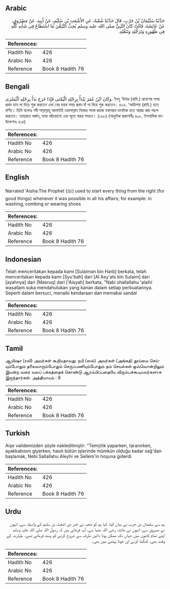 ## Arabic


<div dir="rtl" lang="ar" style={{fontSize:'larger',backgroundColor:'#f8f9fa',padding:20}}>
حَدَّثَنَا سُلَيْمَانُ بْنُ حَرْبٍ، قَالَ حَدَّثَنَا شُعْبَةُ، عَنِ الأَشْعَثِ بْنِ سُلَيْمٍ، عَنْ أَبِيهِ، عَنْ مَسْرُوقٍ، عَنْ عَائِشَةَ، قَالَتْ كَانَ النَّبِيُّ صلى الله عليه وسلم يُحِبُّ التَّيَمُّنَ مَا اسْتَطَاعَ فِي شَأْنِهِ كُلِّهِ فِي طُهُورِهِ وَتَرَجُّلِهِ وَتَنَعُّلِهِ‏.‏
</div>
<div style={{backgroundColor:'#f8f9fa',padding:20, marginBottom: 10}}><table> <thead> <tr> <th>References:</th> <th></th> </tr> </thead> <tbody><tr><td>Hadith No</td><td>426</td></tr><tr><td>Arabic No</td><td>426</td></tr><tr><td>Reference</td><td>Book 8 Hadith 76</td></tr></tbody></table></div>

## Bengali


<div dir="ltr" lang="bn" style={{fontSize:'larger',backgroundColor:'#f8f9fa',padding:20}}>
وَكَانَ ابْنُ عُمَرَ يَبْدَأُ بِرِجْلِهِ الْيُمْنَى فَإِذَا خَرَجَ بَدَأَ بِرِجْلِهِ الْيُسْرَى. ইবনু ‘উমার (রাযি.) প্রবেশের সময় প্রথম ডান পা দিয়ে শুরু করতেন এবং বের হবার সময় প্রথম বাঁ পা দিয়ে শুরু করতেন। ৪২৬. ‘আয়িশাহ (রাযি.) হতে বর্ণিত। তিনি বলেনঃ নবী সাল্লাল্লাহু আলাইহি ওয়াসাল্লাম নিজের সমস্ত কাজে যথাসম্ভব ডানদিক হতে আরম্ভ করা পছন্দ করতেন। তাহারাত অর্জন, মাথা আঁচড়ানো এবং জুতা পরার সময়ও। (১৬৮) (আধুনিক প্রকাশনীঃ ৪০৮, ইসলামিক ফাউন্ডেশনঃ ৪১৪)
</div>
<div style={{backgroundColor:'#f8f9fa',padding:20, marginBottom: 10}}><table> <thead> <tr> <th>References:</th> <th></th> </tr> </thead> <tbody><tr><td>Hadith No</td><td>426</td></tr><tr><td>Arabic No</td><td>426</td></tr><tr><td>Reference</td><td>Book 8 Hadith 76</td></tr></tbody></table></div>

## English


<div dir="ltr" lang="en" style={{fontSize:'larger',backgroundColor:'#f8f9fa',padding:20}}>
Narrated 'Aisha:The Prophet (ﷺ) used to start every thing from the right (for good things) whenever it was possible in all his affairs; for example: in washing, combing or wearing shoes
</div>
<div style={{backgroundColor:'#f8f9fa',padding:20, marginBottom: 10}}><table> <thead> <tr> <th>References:</th> <th></th> </tr> </thead> <tbody><tr><td>Hadith No</td><td>426</td></tr><tr><td>Arabic No</td><td>426</td></tr><tr><td>Reference</td><td>Book 8 Hadith 76</td></tr></tbody></table></div>

## Indonesian


<div dir="ltr" lang="id" style={{fontSize:'larger',backgroundColor:'#f8f9fa',padding:20}}>
Telah menceritakan kepada kami [Sulaiman bin Harb] berkata, telah menceritakan kepada kami [Syu'bah] dari [Al Asy'ats bin Sulaim] dari [ayahnya] dari [Masruq] dari ['Aisyah] berkata, "Nabi shallallahu 'alaihi wasallam suka mendahulukan yang kanan dalam setiap perbuatannya. Seperti dalam bersuci, menaiki kendaraan dan memakai sandal
</div>
<div style={{backgroundColor:'#f8f9fa',padding:20, marginBottom: 10}}><table> <thead> <tr> <th>References:</th> <th></th> </tr> </thead> <tbody><tr><td>Hadith No</td><td>426</td></tr><tr><td>Arabic No</td><td>426</td></tr><tr><td>Reference</td><td>Book 8 Hadith 76</td></tr></tbody></table></div>

## Tamil


<div dir="ltr" lang="ta" style={{fontSize:'larger',backgroundColor:'#f8f9fa',padding:20}}>
ஆயிஷா (ரலி) அவர்கள் கூறியதாவது: நபி (ஸல்) அவர்கள் (அங்கத்) தூய்மை செய்யும்போதும் தலைவாரும்போதும் செருப்பணியும்போதும் தம் செயல்கள் ஒவ்வொன்றிலும் இயன்ற வரை வலப் பக்கத்தைக் கொண்டு ஆரம்பிப்பதையே விரும்பக்கூடியவர்களாக இருந்தார்கள். அத்தியாயம் : 8
</div>
<div style={{backgroundColor:'#f8f9fa',padding:20, marginBottom: 10}}><table> <thead> <tr> <th>References:</th> <th></th> </tr> </thead> <tbody><tr><td>Hadith No</td><td>426</td></tr><tr><td>Arabic No</td><td>426</td></tr><tr><td>Reference</td><td>Book 8 Hadith 76</td></tr></tbody></table></div>

## Turkish


<div dir="ltr" lang="tr" style={{fontSize:'larger',backgroundColor:'#f8f9fa',padding:20}}>
Aişe validemizden şöyle nakledilmiştir: "Temizlik yaparken, taranırken, ayakkabısını giyerken, hasılı bütün işlerinde mümkün olduğu kadar sağ'dan başlamak, Nebi Sallallahu Aleyhi ve Sellem'in hoşuna giderdi
</div>
<div style={{backgroundColor:'#f8f9fa',padding:20, marginBottom: 10}}><table> <thead> <tr> <th>References:</th> <th></th> </tr> </thead> <tbody><tr><td>Hadith No</td><td>426</td></tr><tr><td>Arabic No</td><td>426</td></tr><tr><td>Reference</td><td>Book 8 Hadith 76</td></tr></tbody></table></div>

## Urdu


<div dir="rtl" lang="ur" style={{fontSize:'larger',backgroundColor:'#f8f9fa',padding:20}}>
ہم سے سلیمان بن حرب نے بیان کیا، کہا ہم کو شعبہ نے خبر دی اشعث بن سلیم کے واسطہ سے، انہوں نے مسروق سے، انہوں نے عائشہ رضی اللہ عنہا سے، آپ فرماتی ہیں کہ رسول اللہ صلی اللہ علیہ وسلم اپنے تمام کاموں میں جہاں تک ممکن ہوتا دائیں طرف سے شروع کرنے کو پسند فرماتے تھے۔ طہارت کے وقت بھی، کنگھا کرنے اور جوتا پہننے میں بھی۔
</div>
<div style={{backgroundColor:'#f8f9fa',padding:20, marginBottom: 10}}><table> <thead> <tr> <th>References:</th> <th></th> </tr> </thead> <tbody><tr><td>Hadith No</td><td>426</td></tr><tr><td>Arabic No</td><td>426</td></tr><tr><td>Reference</td><td>Book 8 Hadith 76</td></tr></tbody></table></div>